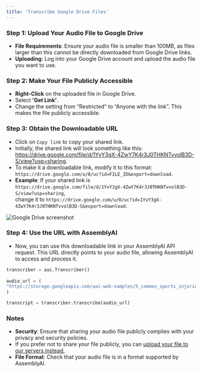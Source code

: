 ```yaml
---
title: 'Transcribe Google Drive Files'
---
```


### **Step 1: Upload Your Audio File to Google Drive**

- **File Requirements**: Ensure your audio file is smaller than 100MB, as files larger than this cannot be directly downloaded from Google Drive links.  
- **Uploading**: Log into your Google Drive account and upload the audio file you want to use.

### **Step 2: Make Your File Publicly Accessible**

- **Right-Click** on the uploaded file in Google Drive.
- Select **'Get Link'**.
- Change the setting from “Restricted” to “Anyone with the link”. This makes the file publicly accessible.


### **Step 3: Obtain the Downloadable URL**

- Click on `Copy link` to copy your shared link.
- Initially, the shared link will look something like this: https://drive.google.com/file/d/1YvY3gX-4ZwY7K4r3J0THKNTvvolB3D-S/view?usp=sharing.
- To make it a downloadable link, modify it to this format:  
    `https://drive.google.com/u/0/uc?id=FILE_ID&export=download`.
- **Example**: If your shared link is `https://drive.google.com/file/d/1YvY3gX-4ZwY7K4r3J0THKNTvvolB3D-S/view?usp=sharing`,  
    change it to `https://drive.google.com/u/0/uc?id=1YvY3gX-4ZwY7K4r3J0THKNTvvolB3D-S&export=download`.

<img src="./google_drive_screenshot.png" alt="Google Drive screenshot" />

### **Step 4: Use the URL with AssemblyAI**

- Now, you can use this downloadable link in your AssemblyAI API request. This URL directly points to your audio file, allowing AssemblyAI to access and process it.

```python
transcriber = aai.Transcriber()  
  
audio_url = (  
"https://storage.googleapis.com/aai-web-samples/5_common_sports_injuries.mp3"  
)

transcript = transcriber.transcribe(audio_url)
```

### **Notes**

- **Security**: Ensure that sharing your audio file publicly complies with your privacy and security policies.
- If you prefer not to share your file publicly, you can [upload your file to our servers instead.](https://www.assemblyai.com/docs/guides/transcribing-an-audio-file#step-by-step-instructions)
- **File Format**: Check that your audio file is in a format supported by AssemblyAI.
